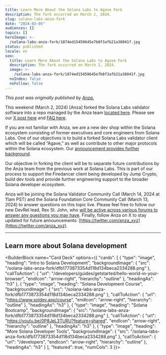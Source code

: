 ```yaml
---
title: Learn More About the Solana Labs to Agave Fork
description: The fork occurred on March 2, 2024.
slug: solana-labs-anza-fork
date: "2024-03-05"
audiences: []
topics: []
heroImage: >-
  /solana-labs-anza-fork/1874ed15459645e7b8f3afb21a38041f.jpg
status: published
locale: en
seo:
  title: Learn More About the Solana Labs to Agave Fork
  description: The fork occurred on March 2, 2024.
  image: >-
    /solana-labs-anza-fork/1874ed15459645e7b8f3afb21a38041f.jpg
  noIndex: false
  noFollow: false
---
```


_This post was originally published by_ [_Anza._](https://medium.com/anza-xyz/learn-more-about-the-solana-labs-to-agave-fork-f8507453e639)

This weekend (March 2, 2024) \[Anza\] forked the Solana Labs validator software into a repo managed by the Anza team [located here](https://github.com/anza-xyz/agave). Please see our [X post here](https://x.com/anza_xyz/status/1763667506785587248?s=20%29) and [FAQ here](https://medium.com/anza-xyz/anza-github-migration-faq-9ab94e03f8dc).

If you are not familiar with Anza, we are a new dev shop within the Solana ecosystem consisting of former executives and core engineers from Solana Labs. One of our objectives is to build a forked Solana Labs validator client which will be called “Agave,” as well as contribute to other major protocols within the Solana ecosystem. Our [announcement provides further background](https://medium.com/anza-xyz/meet-anza-a-new-solana-focused-dev-shop-7d92391d290b).

Our objective in forking the client will be to separate future contributions by the Anza team from the previous work at Solana Labs. This is part of our process to support the Firedancer client being developed by Jump Crypto, build dev tools and provide further engineering support to the broader Solana developer ecosystem.

Anza will be joining the Solana Validator Community Call (March 14, 2024 at 11am PST) and the Solana Foundation Core Community Call (March 13, 2024) to answer questions on this topic live. Please feel free to follow our new DevRel lead, Rex St. John, who [will be active across various forums to answer any questions you may have](https://twitter.com/rexstjohn). Finally, follow Anza on X to stay updated for future announcements: [https://twitter.com/anza_xyz](https://twitter.com/anza_xyz).

---

## Learn more about Solana development

<BuilderBlock name="Card Deck" options={{
  "cards": [
    {
      "type": "image",
      "heading": "Intro to Solana Development",
      "backgroundImage": {
        "src": "/solana-labs-anza-fork/dfb1773873354d118d134beca2334288.png"
      },
      "callToAction": {
        "url": "/developers/guides/getstarted/hello-world-in-your-browser",
        "endIcon": "arrow-right",
        "hierarchy": "outline"
      },
      "headingAs": "h3"
    },
    {
      "type": "image",
      "heading": "Solana Development Course",
      "backgroundImage": {
        "src": "/solana-labs-anza-fork/dfb1773873354d118d134beca2334288.png"
      },
      "callToAction": {
        "url": "https://www.soldev.app/course",
        "endIcon": "arrow-right",
        "hierarchy": "outline"
      },
      "headingAs": "h3"
    },
    {
      "type": "image",
      "heading": "Solana Bootcamp",
      "backgroundImage": {
        "src": "/solana-labs-anza-fork/dfb1773873354d118d134beca2334288.png"
      },
      "callToAction": {
        "url": "https://youtu.be/0P8JeL3TURU?feature=shared",
        "endIcon": "arrow-right",
        "hierarchy": "outline"
      },
      "headingAs": "h3"
    },
    {
      "type": "image",
      "heading": "More Solana Developer Tools",
      "backgroundImage": {
        "src": "/solana-labs-anza-fork/dfb1773873354d118d134beca2334288.png"
      },
      "callToAction": {
        "url": "/developers",
        "endIcon": "arrow-right",
        "hierarchy": "outline"
      },
      "headingAs": "h3"
    }
  ],
  "featured": true,
  "numCols": 3
}}>

</BuilderBlock>
